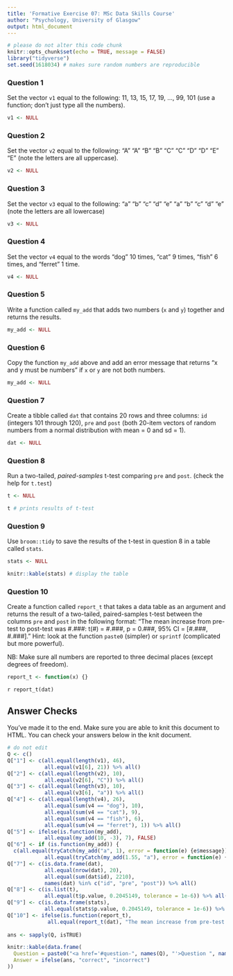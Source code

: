 ```yaml
---
title: 'Formative Exercise 07: MSc Data Skills Course'
author: "Psychology, University of Glasgow"
output: html_document
---
```


```r
# please do not alter this code chunk
knitr::opts_chunk$set(echo = TRUE, message = FALSE)
library("tidyverse")
set.seed(1618034) # makes sure random numbers are reproducible
```

### Question 1

Set the vector `v1` equal to the following: 11, 13, 15, 17, 19, ..., 99, 101 (use a function; don't just type all the numbers).

```r

v1 <- NULL

```

### Question 2

Set the vector `v2` equal to the following: "A" "A" "B" "B" "C" "C" "D" "D" "E" "E" (note the letters are all uppercase).

```r

v2 <- NULL

```

### Question 3

Set the vector `v3` equal to the following: "a" "b" "c" "d" "e" "a" "b" "c" "d" "e" (note the letters are all lowercase)

```r

v3 <- NULL

```

### Question 4

Set the vector `v4` equal to the words "dog" 10 times, "cat" 9 times, "fish" 6 times, and "ferret" 1 time. 

```r

v4 <- NULL

```

### Question 5

Write a function called `my_add` that adds two numbers (`x` and `y`) together and returns the results.

```r
my_add <- NULL
```

### Question 6

Copy the function `my_add` above and add an error message that returns "x and y must be numbers" if `x` or `y` are not both numbers.

```r
my_add <- NULL
```

### Question 7

Create a tibble called `dat` that contains 20 rows and three columns: `id` (integers 101 through 120), `pre` and `post` (both 20-item vectors of random numbers from a normal distribution with mean = 0 and sd = 1).

```r

dat <- NULL

```

### Question 8

Run a two-tailed, *paired-samples* t-test comparing `pre` and `post`. (check the help for `t.test`)

```r

t <- NULL

t # prints results of t-test

```

### Question 9

Use `broom::tidy` to save the results of the t-test in question 8 in a table called `stats`.

```r
stats <- NULL

knitr::kable(stats) # display the table
```

### Question 10

Create a function called `report_t` that takes a data table as an argument and returns the result of a two-tailed, paired-samples t-test between the columns `pre` and `post` in the following format: "The mean increase from pre-test to post-test was #.###: t(#) = #.###, p = 0.###, 95% CI = [#.###, #.###]." Hint: look at the function `paste0` (simpler) or `sprintf` (complicated but more powerful).

NB: Make sure all numbers are reported to three decimal places (except degrees of freedom).

```r

report_t <- function(x) {}

```

`r report_t(dat)`

## Answer Checks

You've made it to the end. Make sure you are able to knit this document to HTML. You can check your answers below in the knit document.

```r
# do not edit
Q <- c()
Q["1"] <- c(all.equal(length(v1), 46),
            all.equal(v1[6], 21)) %>% all()
Q["2"] <- c(all.equal(length(v2), 10),
            all.equal(v2[6], "C")) %>% all()
Q["3"] <- c(all.equal(length(v3), 10),
            all.equal(v3[6], "a")) %>% all()
Q["4"] <- c(all.equal(length(v4), 26),
            all.equal(sum(v4 == "dog"), 10),
            all.equal(sum(v4 == "cat"), 9),
            all.equal(sum(v4 == "fish"), 6),
            all.equal(sum(v4 == "ferret"), 1)) %>% all()
Q["5"] <- ifelse(is.function(my_add),
            all.equal(my_add(10, -3), 7), FALSE)
Q["6"] <- if (is.function(my_add)) {
  c(all.equal(tryCatch(my_add("a", 1), error = function(e) {e$message}),"x and y must be numbers"), 
            all.equal(tryCatch(my_add(1.55, "a"), error = function(e) {e$message}), "x and y must be numbers")) } else { FALSE } %>% all()
Q["7"] <- c(is.data.frame(dat),
            all.equal(nrow(dat), 20),
            all.equal(sum(dat$id), 2210),
            names(dat) %in% c("id", "pre", "post")) %>% all()
Q["8"] <- c(is.list(t),
            all.equal(t$p.value, 0.2045149, tolerance = 1e-6)) %>% all()
Q["9"] <- c(is.data.frame(stats),
            all.equal(stats$p.value, 0.2045149, tolerance = 1e-6)) %>% all()
Q["10"] <- ifelse(is.function(report_t),
             all.equal(report_t(dat), "The mean increase from pre-test to post-test was 0.415: t(19) = 1.314, p = 0.205, 95% CI = [-0.246, 1.076]."), FALSE)
  
ans <- sapply(Q, isTRUE)

knitr::kable(data.frame(
  Question = paste0("<a href='#question-", names(Q), "'>Question ", names(Q), "</a>"),
  Answer = ifelse(ans, "correct", "incorrect")
))
```

